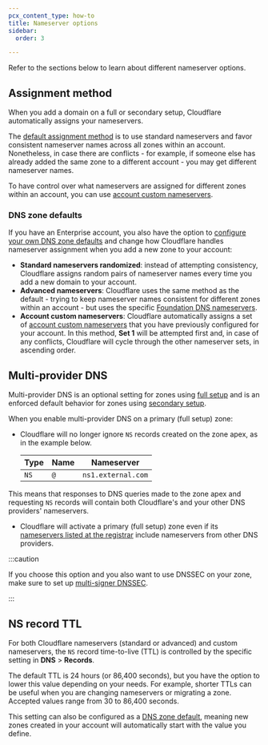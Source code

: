 ```yaml
---
pcx_content_type: how-to
title: Nameserver options
sidebar:
  order: 3

---
```



Refer to the sections below to learn about different nameserver options.

## Assignment method

When you add a domain on a full or secondary setup, Cloudflare automatically assigns your nameservers.

The [default assignment method](/dns/zone-setups/reference/nameserver-assignment/) is to use standard nameservers and favor consistent nameserver names across all zones within an account. Nonetheless, in case there are conflicts - for example, if someone else has already added the same zone to a different account - you may get different nameserver names.

To have control over what nameservers are assigned for different zones within an account, you can use [account custom nameservers](/dns/nameservers/custom-nameservers/account-custom-nameservers/).

### DNS zone defaults

If you have an Enterprise account, you also have the option to [configure your own DNS zone defaults](/dns/additional-options/dns-zone-defaults/) and change how Cloudflare handles nameserver assignment when you add a new zone to your account:

- **Standard nameservers randomized**: instead of attempting consistency, Cloudflare assigns random pairs of nameserver names every time you add a new domain to your account.
- **Advanced nameservers**: Cloudflare uses the same method as the default - trying to keep nameserver names consistent for different zones within an account - but uses the specific [Foundation DNS nameservers](/dns/foundation-dns/advanced-nameservers/).
- **Account custom nameservers**: Cloudflare automatically assigns a set of [account custom nameservers](/dns/nameservers/custom-nameservers/account-custom-nameservers/) that you have previously configured for your account. In this method, **Set 1** will be attempted first and, in case of any conflicts, Cloudflare will cycle through the other nameserver sets, in ascending order.

## Multi-provider DNS

Multi-provider DNS is an optional setting for zones using [full setup](/dns/zone-setups/full-setup/) and is an enforced default behavior for zones using [secondary setup](/dns/zone-setups/zone-transfers/cloudflare-as-secondary/).

When you enable multi-provider DNS on a primary (full setup) zone:

* Cloudflare will no longer ignore `NS` records created on the zone apex, as in the example below.

  <Example>

  | Type | Name | Nameserver         |
  | ---- | ---- | ------------------ |
  | `NS` | `@`  | `ns1.external.com` |

  </Example>

This means that responses to DNS queries made to the zone apex and requesting `NS` records will contain both Cloudflare's and your other DNS providers' nameservers.

* Cloudflare will activate a primary (full setup) zone even if its [nameservers listed at the registrar](/dns/nameservers/update-nameservers/) include nameservers from other DNS providers.

:::caution

If you choose this option and you also want to use DNSSEC on your zone, make sure to set up [multi-signer DNSSEC](/dns/dnssec/multi-signer-dnssec/).

:::

## NS record TTL

For both Cloudflare nameservers (standard or advanced) and custom nameservers, the `NS` record time-to-live (TTL) is controlled by the specific setting in **DNS** > **Records**.

The default TTL is 24 hours (or 86,400 seconds), but you have the option to lower this value depending on your needs. For example, shorter TTLs can be useful when you are changing nameservers or migrating a zone. Accepted values range from 30 to 86,400 seconds.

This setting can also be configured as a [DNS zone default](/dns/additional-options/dns-zone-defaults/), meaning new zones created in your account will automatically start with the value you define.